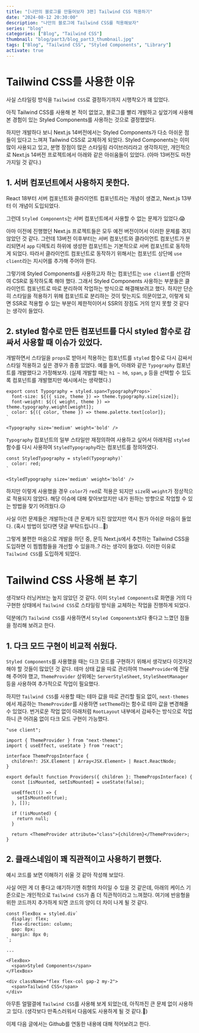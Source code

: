 ```yaml
---
title: "[나만의 블로그를 만들어보자 3편] Tailwind CSS 적용하기"
date: "2024-08-12 20:30:00"
description: "나만의 블로그에 Tailwind CSS를 적용해보자"
series: "blog"
categories: ["Blog", "Tailwind CSS"]
thumbnail: "blog/part3/blog_part3_thumbnail.jpg"
tags: ["Blog", "Tailwind CSS", "Styled Components", "Library"]
activate: true
---
```


# Tailwind CSS를 사용한 이유

사실 스타일링 방식을 `Tailwind CSS`로 결정하기까지 시행착오가 꽤 있었다.

아직 Tailwind CSS를 사용해 본 적이 없었고, 블로그를 빨리 개발하고 싶었기에 사용해 본 경험이 있는 Styled Components를 사용하는 것으로 결정했었다.

하지만 개발하다 보니 Next.js 14버전에서는 Styled Components가 다소 아쉬운 점들이 있다고 느껴져 Tailwind CSS로 교체하게 되었다. Styled Components는 이미 많이 사용되고 있고, 분명 장점이 많은 스타일링 라이브러리라고 생각하지만, 개인적으로 Next.js 14버전 프로젝트에서 아래와 같은 아쉬움들이 있었다. (아마 13버전도 마찬가지일 것 같다.)

## 1. 서버 컴포넌트에서 사용하지 못한다.

React 18부터 서버 컴포넌트와 클라이언트 컴포넌트라는 개념이 생겼고, Next.js 13부터 이 개념이 도입되었다.

그런데 `Styled Components`는 서버 컴포넌트에서 사용할 수 없는 문제가 있었다.<Emoji>😱</Emoji>

아마 이전에 진행했던 Next.js 프로젝트들은 모두 예전 버전이어서 이러한 문제를 겪지 않았던 것 같다. 그런데 13버전 이후부터는 서버 컴포넌트와 클라이언트 컴포넌트가 분리되면서 `app` 디렉토리 하위에 생성한 컴포넌트는 기본적으로 서버 컴포넌트로 동작하게 되었다. 따라서 클라이언트 컴포넌트로 동작하기 위해서는 컴포넌트 상단에 `use client`라는 지시어를 추가해 주어야 한다.

<DescriptionBox
  icon="💡"
  title='"use client"란?'
  content="Next.js 13에서 도입된 지시어(directive)로, 해당 파일이 클라이언트 컴포넌트임을 지정하는 역할을 한다."
/>

그렇기에 Styled Components를 사용하고자 하는 컴포넌트는 `use client`를 선언하여 CSR로 동작하도록 해야 했다.
그래서 Styled Components 사용하는 부분들은 클라이언트 컴포넌트로 따로 분리하여 작업하는 방식으로 해결해보려고 했다.
하지만 단순히 스타일을 적용하기 위해 컴포넌트로 분리하는 것이 맞는지도 의문이었고, 이렇게 되면 SSR로 적용할 수 있는 부분이 제한적이어서 SSR의 장점도 거의 얻지 못할 것 같다는 생각이 들었다.

## 2. styled 함수로 만든 컴포넌트를 다시 styled 함수로 감싸서 사용할 때 이슈가 있었다.

개발하면서 스타일을 `props`로 받아서 적용하는 컴포넌트를 `styled` 함수로 다시 감싸서 스타일 적용하고 싶은 경우가 종종 있었다.
예를 들어, 아래와 같은 `Typography` 컴포넌트를 개발했다고 가정해보자. (실제 개발할 때는 `h1 ~ h6`, `span`, `p` 등을 선택할 수 있도록 컴포넌트를 개발했지만 예시에서는 생략했다.)

```typescript:컴포넌트_정의_예시
export const Typography = styled.span<TypographyProps>`
  font-size: ${({ size, theme }) => theme.typography.size[size]};
  font-weight: ${({ weight, theme }) => theme.typography.weight[weight]};
  color: ${({ color, theme }) => theme.palette.text[color]};
`
```

```typescript:컴포넌트_사용_예시
<Typography size='medium' weight='bold' />
```

`Typography` 컴포넌트의 일부 스타일만 재정의하여 사용하고 싶어서 아래처럼 `styled` 함수를 다시 사용하여 `StyledTypography`라는 컴포넌트를 정의하였다.

```typescript:컴포넌트_정의_예시
const StyledTypography = styled(Typography)`
  color: red;
`
```

```typescript:컴포넌트_사용_예시
<StyledTypography size='medium' weight='bold' />
```

하지만 이렇게 사용했을 경우 `color`가 `red`로 적용은 되지만 `size`와 `weight`가 정상적으로 적용되지 않았다. 해당 이슈에 대해 찾아보았지만 내가 원하는 방향으로 작업할 수 있는 방법을 찾기 어려웠다.<Emoji>😥</Emoji>

사실 이런 문제들은 개발하는데 큰 문제가 되진 않았지만 역시 뭔가 아쉬운 마음이 들었다. (혹시 방법이 있다면 댓글 부탁드립니다...<Emoji>🥹</Emoji>)

그렇게 불편한 마음으로 개발을 하던 중, 문득 Next.js에서 추천하는 Tailwind CSS을 도입하면 이 찜찜함들을 개선할 수 있을까..? 라는 생각이 들었다. 이러한 이유로 `Tailwind CSS`를 도입하게 되었다.

# Tailwind CSS 사용해 본 후기

생각보다 러닝커브는 높지 않았던 것 같다. 이미 `Styled Components`로 화면을 거의 다 구현한 상태에서 `Tailwind CSS`로 스타일링 방식을 교체하는 작업을 진행하게 되었다.

덕분에(?) `Tailwind CSS`를 사용하면서 `Styled Components`보다 좋다고 느꼈던 점들을 정리해 보려고 한다.

## 1. 다크 모드 구현이 비교적 쉬웠다.

`Styled Components`를 사용했을 때는 다크 모드를 구현하기 위해서 생각보다 이것저것 해야 할 것들이 많았던 것 같다.
테마 상태 값을 따로 관리하여 `ThemeProvider`에 전달해 주어야 했고, `ThemeProvider` 상위에는 `ServerStyleSheet`, `StyleSheetManager` 등을 사용하여 추가적으로 작업이 필요했다.

하지만 `Tailwind CSS`를 사용할 때는 테마 값을 따로 관리할 필요 없이, `next-themes`에서 제공하는 `ThemeProvider`를 사용하면 `setTheme`라는 함수로 테마 값을 변경해줄 수 있었다.
번거로운 작업 없이 아래처럼 `RootLayout` 내부에서 감싸주는 방식으로 작업하니 큰 어려움 없이 다크 모드 구현이 가능했다.

```typescript:/src/app/layout.tsx
"use client";

import { ThemeProvider } from "next-themes";
import { useEffect, useState } from "react";

interface ThemePropsInterface {
  children?: JSX.Element | Array<JSX.Element> | React.ReactNode;
}

export default function Providers({ children }: ThemePropsInterface) {
  const [isMounted, setIsMounted] = useState(false);

  useEffect(() => {
    setIsMounted(true);
  }, []);

  if (!isMounted) {
    return null;
  }

  return <ThemeProvider attribute="class">{children}</ThemeProvider>;
}
```

## 2. 클래스네임이 꽤 직관적이고 사용하기 편했다.

예시 코드를 보면 이해하기 쉬울 것 같아 작성해 보았다.

사실 어떤 게 더 좋다고 얘기하기엔 취향의 차이일 수 있을 것 같은데, 아래의 케이스 기준으로는 개인적으로 `Tailwind CSS`가 좀 더 직관적이라고 느껴졌다. 여기에 반응형을 위한 코드까지 추가하게 되면 코드의 양이 더 차이 나게 될 것 같다.

```typescript:styled-components_예시
const FlexBox = styled.div`
  display: flex;
  flex-direction: column;
  gap: 8px;
  margin: 8px 0;
`;

...

<FlexBox>
  <span>Styled Components</span>
</FlexBox>
```

```typescript:tailwindcss_예시
<div className="flex flex-col gap-2 my-2">
  <span>Tailwind CSS</span>
</div>
```

아무튼 얼떨결에 `Tailwind CSS`를 사용해 보게 되었는데, 아직까진 큰 문제 없이 사용하고 있다. (생각보다 만족스러워서 다음에도 사용하게 될 것 같다.<Emoji>🙂</Emoji>)

이제 다음 글에서는 Github를 연동한 내용에 대해 적어보려고 한다.

